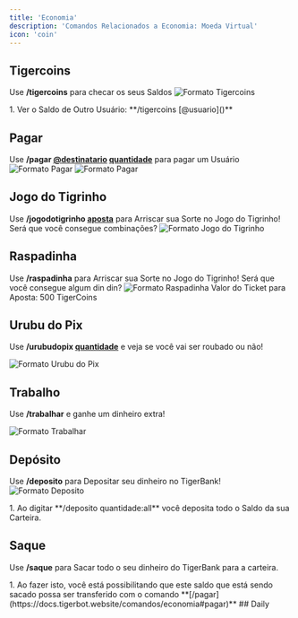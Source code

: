 ```yaml
---
title: 'Economia'
description: 'Comandos Relacionados a Economia: Moeda Virtual'
icon: 'coin'
---
```


## Tigercoins
Use **/tigercoins** para checar os seus Saldos
![Formato Tigercoins](/images/Tigercoins.png)

<AccordionGroup>
  <Accordion icon="slash" title="Opções">
1. Ver o Saldo de Outro Usuário: **/tigercoins [@usuario]()**

  </Accordion>
</AccordionGroup>

## Pagar
Use **/pagar [@destinatario]() [quantidade]()** para pagar um Usuário
![Formato Pagar](/images/Pagar.png)
![Formato Pagar](/images/Pagar2.png)


## Jogo do Tigrinho
Use **/jogodotigrinho [aposta]()** para Arriscar sua Sorte no Jogo do Tigrinho! Será que você consegue combinações?
![Formato Jogo do Tigrinho](/images/Jogotigrinho.png)

## Raspadinha
Use **/raspadinha** para Arriscar sua Sorte no Jogo do Tigrinho! Será que você consegue algum din din?
![Formato Raspadinha](/images/Raspadinha.png)
Valor do Ticket para Aposta: 500 TigerCoins

## Urubu do Pix
Use **/urubudopix [quantidade]()** e veja se você vai ser roubado ou não!

![Formato Urubu do Pix](/images/urubudopix.png)

## Trabalho
Use **/trabalhar** e ganhe um dinheiro extra!

![Formato Trabalhar](/images/trabalhar.png)

## Depósito
Use **/deposito** para Depositar seu dinheiro no TigerBank!
![Formato Deposito](/images/deposito.png)

<AccordionGroup>
  <Accordion icon="lightbulb" title="Dicas">
1. Ao digitar **/deposito quantidade:all** você deposita todo o Saldo da sua Carteira.

  </Accordion>
</AccordionGroup>

## Saque
Use **/saque** para Sacar todo o seu dinheiro do TigerBank para a carteira.

<AccordionGroup>
  <Accordion icon="lightbulb" title="Dicas">
1. Ao fazer isto, você está possibilitando que este saldo que está sendo sacado possa ser transferido com o comando **[/pagar](https://docs.tigerbot.website/comandos/economia#pagar)**

  </Accordion>
</AccordionGroup>
## Daily
